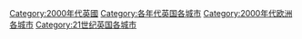 [[Category:2000年代英國|Category:2000年代英國]]
[[Category:各年代英国各城市|Category:各年代英国各城市]]
[[Category:2000年代欧洲各城市|Category:2000年代欧洲各城市]]
[[Category:21世纪英国各城市|Category:21世纪英国各城市]]